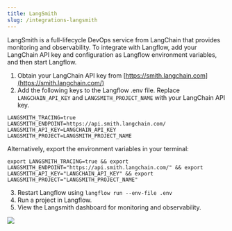 ```yaml
---
title: LangSmith
slug: /integrations-langsmith
---
```


LangSmith is a full-lifecycle DevOps service from LangChain that provides monitoring and observability. To integrate with Langflow, add your LangChain API key and configuration as Langflow environment variables, and then start Langflow.

1. Obtain your LangChain API key from [https://smith.langchain.com](https://smith.langchain.com/)
2. Add the following keys to the Langflow .env file.
Replace `LANGCHAIN_API_KEY` and `LANGSMITH_PROJECT_NAME` with your LangChain API key.

```text
LANGSMITH_TRACING=true
LANGSMITH_ENDPOINT=https://api.smith.langchain.com/
LANGSMITH_API_KEY=LANGCHAIN_API_KEY
LANGSMITH_PROJECT=LANGSMITH_PROJECT_NAME
```

Alternatively, export the environment variables in your terminal:

`export LANGSMITH_TRACING=true && export LANGSMITH_ENDPOINT="https://api.smith.langchain.com/" && export LANGSMITH_API_KEY="LANGCHAIN_API_KEY" && export LANGSMITH_PROJECT="LANGSMITH_PROJECT_NAME"`

3. Restart Langflow using `langflow run --env-file .env`
4. Run a project in Langflow.
5. View the Langsmith dashboard for monitoring and observability.

![](/img/langsmith-dashboard.png)